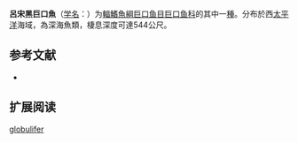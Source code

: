 {{Speciesbox
| name = 呂宋黑巨口魚
| status = NE
| status_system = IUCN3.1
| image = 
| genus = Melanostomias
| species = globulifer
| authority = [[Fowler|Fowler]], 1934
| synonyms = 
}}

'''呂宋黑巨口魚'''（[[学名|学名]]：{{lang|la|''Melanostomias globulifer''}}）为[[輻鰭魚綱|輻鰭魚綱]][[巨口鱼目|巨口鱼目]][[巨口鱼科|巨口鱼科]]的其中一[[種|種]]。分布於西[[太平洋|太平洋]]海域，為深海魚類，棲息深度可達544公尺。
== 参考文献 ==
{{refbegin}}
*{{FishBase_species|genus=Melanostomias|species=globulifer|year=2012|month=2}}
{{refend}}

== 扩展阅读 ==
{{refbegin}}
{{wikispecies-inline|Melanostomias globulifer|呂宋黑巨口魚}}
{{refend}}
{{Taxonbar|from=Q1108429}}

[[Category:黑巨口鱼属|globulifer]]